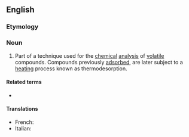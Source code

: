 ==English==

===Etymology===
{{prefix|en|thermo|desorption}}

===Noun===
{{en-noun}}

# {{lb|en|chemistry|analytical chemistry}} Part of a technique used for the [[chemical]] [[analysis]] of [[volatile]] compounds. Compounds previously [[adsorbed]], are later subject to a [[heating]] process known as thermodesorption.

====Related terms====
* {{l|en|thermodesorber}}

====Translations====
{{trans-top}}
* French: {{t+|fr|thermodésorption|f}}
* Italian: {{t|it|termodesorbimento|m}}
{{trans-mid}}
{{trans-bottom}}